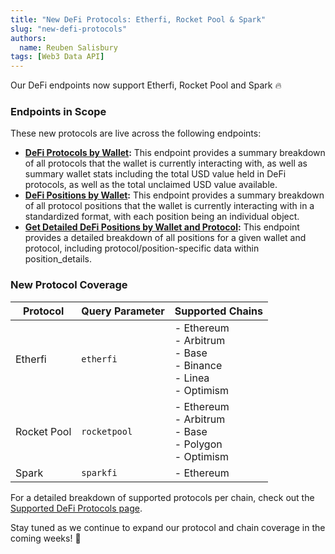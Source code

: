 ```yaml
---
title: "New DeFi Protocols: Etherfi, Rocket Pool & Spark"
slug: "new-defi-protocols"
authors:
  name: Reuben Salisbury
tags: [Web3 Data API]
---
```


Our DeFi endpoints now support Etherfi, Rocket Pool and Spark 🔥

### Endpoints in Scope
These new protocols are live across the following endpoints:
- **[DeFi Protocols by Wallet](/web3-data-api/evm/reference/wallet-api/get-defi-summary?address=0xcB1C1FdE09f811B294172696404e88E658659905&chain=eth):** This endpoint provides a summary breakdown of all protocols that the wallet is currently interacting with, as well as summary wallet stats including the total USD value held in DeFi protocols, as well as the total unclaimed USD value available.
- **[DeFi Positions by Wallet](/web3-data-api/evm/reference/wallet-api/get-defi-positions-summary?address=0xcB1C1FdE09f811B294172696404e88E658659905&chain=eth):** This endpoint provides a summary breakdown of all protocol positions that the wallet is currently interacting with in a standardized format, with each position being an individual object.
- **[Get Detailed DeFi Positions by Wallet and Protocol](/web3-data-api/evm/reference/wallet-api/get-defi-positions-by-protocol?address=0xcB1C1FdE09f811B294172696404e88E658659905&protocol=uniswap-v3&chain=eth):** This endpoint provides a detailed breakdown of all positions for a given wallet and protocol, including protocol/position-specific data within position_details.

### New Protocol Coverage

| Protocol | Query Parameter | Supported Chains |
|--------------|---------|---------|
| Etherfi      | `etherfi`    |  - Ethereum<br/>- Arbitrum<br/>- Base<br/>- Binance<br/>- Linea<br/>- Optimism  |
| Rocket Pool  | `rocketpool` | - Ethereum<br/>- Arbitrum<br/>- Base<br/>- Polygon<br/>- Optimism |
| Spark        | `sparkfi`      |  - Ethereum |

For a detailed breakdown of supported protocols per chain, check out the [Supported DeFi Protocols page](/web3-data-api/evm/defi-protocols-and-chains).

Stay tuned as we continue to expand our protocol and chain coverage in the coming weeks! 🚀

